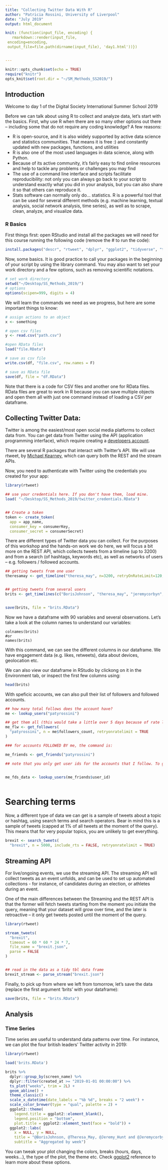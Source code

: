 ```yaml
---
title: "Collecting Twitter Data With R"
author: "Patricia Rossini, University of Liverpool"
date: "July 2019"
output: html_document

knit: (function(input_file, encoding) {
   rmarkdown::render(input_file,
 encoding=encoding,
 output_file=file.path(dirname(input_file), 'day1.html'))})


---
```

```r
knitr::opts_chunk$set(echo = TRUE)
require("knitr")
opts_knit$set(root.dir = "~/SM_Methods_SS2019/")
```


## Introduction 

Welcome to day 1 of the Digital Society International Summer School 2019

Before we can talk about using R to collect and analyze data, let's start with the basics. 
First, why use R when there are so many other options out there -- including some that do not require any coding knowledge? A few reasons: 

- R is open-source, and it is also widely supported by active data science and statistics communities. That means it is free :) and constantly updated with new packages, functions, and utilities 
- R is also one of the most used languages in data science, along with Python. 
- Because of its active community, it's fairly easy to find online resources and help to tackle any problems or challenges you may find
- The use of a command line interface and scripts facilitate reproducibility: not only you can always go back to your script to understand exactly what you did in your analysis, but you can also share it so that others can reproduce it. 
- Stats software can normally only do... statistics. R is a powerful tool that can be used for several different methods (e.g. machine learning, textual analysis, social network analysis, time series), as well as to scrape, clean,  analyze, and visualize data.



### R Basics
First things first: open RStudio and install all the packages we will need for this course running the following code (remove the # to run the code):

```r
install.packages("descr", "rtweet", "dplyr", "ggplot2", "tidyverse", "tidytext", "glue", "stringr", "wordcloud", "lubridate")
```

Now, some basics. 
It is good practice to call your packages in the beginning of your script by using the library command. You may also want to set your work directory and a few options, such as removing scientific notations.


```r
# set work directory
setwd("~/Desktop/SS_Methods_2019/")
# options
options(scipen=999, digits = 4)

```

We will learn the commands we need as we progress, but here are some important things to know: 


```r
# assign actions to an object
x <- something

# open csv files
y <- read.csv("path.csv")

#open RData files
load("file.RData")

# save as csv file
write.csv(df, "file.csv", row.names = F)

# save as RData file
save(df, file = "df.RData")
```

Note that there is a code for CSV files and another one for RData files. RData files are great to work in R because you can save multiple objects and open them all with just one command instead of loading a CSV per dataframe. 



## Collecting Twitter Data:

Twitter is among the easiest/most open social media platforms to collect data from. You can get data from Twitter using the API (application programming interface), which require creating a [developers account](http://dev.twitter.com). 

There are several R packages that interact with Twitter's API. We will use rtweet, by [Michael Kearney](https://rtweet.info/articles/intro.html), which can query both the REST and the stream APIs.

Now, you need to authenticate with Twitter using the credentials you created for your app:

```r

library(rtweet)

## use your credentials here. If you don't have them, load mine. 
load( "~/Desktop/SS_Methods_2019/twitter_credentials.RData")


## Create a token
token <- create_token(
  app = app_name,
  consumer_key = consumerKey,
  consumer_secret = consumerSecret) 

```

There are different types of Twitter data you can collect. 
For the purposes of this workshop and the hands-on work we do here, we will focus a bit more on the REST API, which collects tweets from a timeline (up to 3200) and from a search (of hashtags, keywords etc), as well as networks of users -- e.g. followers / followed accounts.



```r

## getting tweets from one user
theresamay <- get_timeline("theresa_may", n=3200, retryOnRateLimit=120, resultType = "recent")


## getting tweets from several users
brits <- get_timelines(c("BorisJohnson", "theresa_may", "jeremycorbyn", "Jeremy_Hunt") , n=3200, retryOnRateLimit=120, resultType = "recent")


save(brits, file = "brits.RData")

``` 

Now we have a dataframe with 90 variables and several observations. Let's take a look at the column names to understand our variables:

```checking

colnames(brits)
#or
names(brits)

```


With this command, we can see the different columns in our dataframe. We have engagement data (e.g. likes, retweets), data about devices, geolocation etc.

We can also view our dataframe in RStudio by clickong on it in the Environment tab, or inspect the first few columns using: 

```r

head(brits)

```

With speficic accounts, we can also pull their list of followers and followed accounts.

```r
## how many total follows does the account have?
me <- lookup_users("patyrossini")

## get them all (this would take a little over 5 days because of rate limits)
me_flw <- get_followers(
  "patyrossini", n = me$followers_count, retryonratelimit = TRUE
)

### for accounts FOLLOWED BY me, the command is:

me_friends <- get_friends("patyrossini")

## note that you only get user ids for the accounts that I follow. To get more information, we need to look them up:


me_fds_data <- lookup_users(me_friends$user_id)



```


# Searching terms

Now, a different type of data we can get is a sample of tweets about a topic or hashtag, using search terms and search operators. Bear in mind this is a sample of tweets (capped at 1% of all tweets at the moment of the query). This means that for very popular topics, you are unlikely to get everything. 


```r
brexit <- search_tweets(
  "brexit", n = 5000, include_rts = FALSE, retryonratelimit = TRUE)

```


## Streaming API

For live/ongoing events, we use the streaming API. The streaming API will collect tweets as an event unfolds, and can be used to set up automated collections - for instance, of candidates during an election, or athletes during an event.

One of the main differences between the Streaming and the REST API is that the former will fetch tweets starting from the moment you initiate the query, meaning that your dataset will grow over time, and the later is retroactive -- it only get tweets posted until the moment of the query. 


```r
library(rtweet)

stream_tweets(
  "brexit",
  timeout = 60 * 60 * 24 * 7,
  file_name = "brexit.json",
  parse = FALSE
)


## read in the data as a tidy tbl data frame
brexit_stream <- parse_stream("brexit.json")

```



Finally, to pick up from where we left from tomorrow, let's save the data (replace the first argument 'brits' with your dataframe): 

```r

save(brits, file = "brits.RData")
```


## Analysis

### Time Series

Time series are useful to understand data patterns over time. For instance, we can plot the four british leaders' Twitter activity in 2019: 

```r
library(rtweet)

load('brits.RData')

brits %>%
  dplyr::group_by(screen_name) %>% 
  dplyr::filter(created_at >= "2019-01-01 00:00:00") %>% 
  ts_plot("weeks", trim = 2L) +
  geom_abline() +
  theme_classic() +
  scale_x_datetime(date_labels = "%b %d", breaks = "2 week") +
  scale_color_brewer(type = "qual", palette = 2) +
  ggplot2::theme(
    legend.title = ggplot2::element_blank(),
    legend.position = "bottom",
    plot.title = ggplot2::element_text(face = "bold")) +
  ggplot2::labs(
    x = NULL, y = NULL,
    title = "@BorisJohnson, @Theresa_May, @Jeremy_Hunt and @Jeremycorbyn on Twitter, 2019",
    subtitle = "Aggregated by week")  
```

You can tweak your plot changing the colors, breaks (hours, days, weeks...), the type of the plot, the theme etc. Check [ggplot2](https://ggplot2.tidyverse.org/reference/) reference to learn more about these options. 


